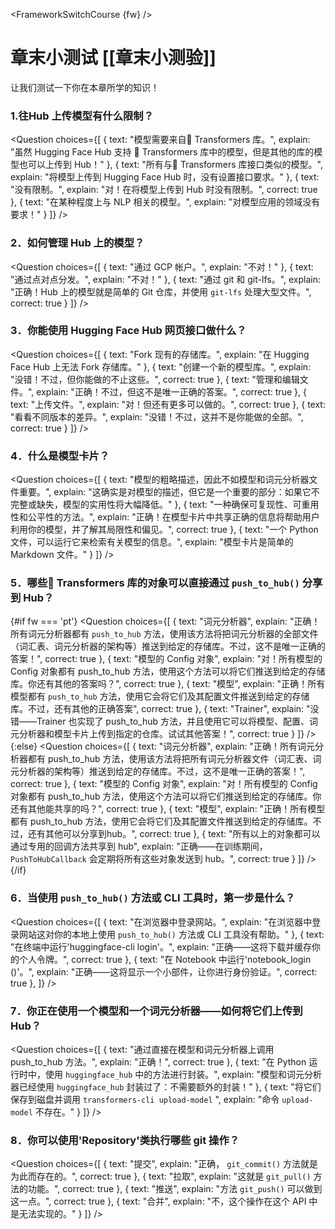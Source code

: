 <FrameworkSwitchCourse {fw} />

<!-- DISABLE-FRONTMATTER-SECTIONS -->

# 章末小测试 [[章末小测验]]

<CourseFloatingBanner
    chapter={4}
    classNames="absolute z-10 right-0 top-0"
/>

让我们测试一下你在本章所学的知识！

### 1.往Hub 上传模型有什么限制？

<Question
	choices={[
		{
			text: "模型需要来自🤗 Transformers 库。",
			explain: "虽然 Hugging Face Hub 支持 🤗 Transformers 库中的模型，但是其他的库的模型也可以上传到 Hub！"
		},
		{
			text: "所有与🤗 Transformers 库接口类似的模型。",
			explain: "将模型上传到 Hugging Face Hub 时，没有设置接口要求。"
		},
		{
			text: "没有限制。",
			explain: "对！在将模型上传到 Hub 时没有限制。",
            correct: true
		},
        {
			text: "在某种程度上与 NLP 相关的模型。",
			explain: "对模型应用的领域没有要求！"
		}
	]}
/>

### 2．如何管理 Hub 上的模型？
<Question
	choices={[
		{
			text: "通过 GCP 帐户。",
			explain: "不对！"
		},
		{
			text: "通过点对点分发。",
			explain: "不对！"
		},
		{
			text: "通过 git 和 git-lfs。",
			explain: "正确！Hub 上的模型就是简单的 Git 仓库，并使用 `git-lfs` 处理大型文件。",
            correct: true
		}
	]}
/>

### 3．你能使用 Hugging Face Hub 网页接口做什么？
<Question
	choices={[
		{
			text: "Fork 现有的存储库。",
			explain: "在 Hugging Face Hub 上无法 Fork 存储库。"
		},
		{
			text: "创建一个新的模型库。",
			explain: "没错！不过，但你能做的不止这些。",
            correct: true
		},
		{
			text: "管理和编辑文件。",
			explain: "正确！不过，但这不是唯一正确的答案。",
            correct: true
		},
        {
			text: "上传文件。",
			explain: "对！但还有更多可以做的。",
            correct: true
		},
        {
			text: "看看不同版本的差异。",
			explain: "没错！不过，这并不是你能做的全部。",
            correct: true
		}
	]}
/>

### 4．什么是模型卡片？
<Question
	choices={[
		{
			text: "模型的粗略描述，因此不如模型和词元分析器文件重要。",
			explain: "这确实是对模型的描述，但它是一个重要的部分：如果它不完整或缺失，模型的实用性将大幅降低。"
		},
		{
			text: "一种确保可复现性、可重用性和公平性的方法。",
			explain: "正确！在模型卡片中共享正确的信息将帮助用户利用你的模型，并了解其局限性和偏见。",
            correct: true
		},
		{
			text: "一个 Python 文件，可以运行它来检索有关模型的信息。",
			explain: "模型卡片是简单的 Markdown 文件。"
		}
	]}
/>

### 5．哪些🤗 Transformers 库的对象可以直接通过 `push_to_hub()` 分享到 Hub？
{#if fw === 'pt'}
<Question
	choices={[
		{
			text: "词元分析器",
			explain: "正确！所有词元分析器都有 `push_to_hub` 方法，使用该方法将把词元分析器的全部文件（词汇表、词元分析器的架构等）推送到给定的存储库。不过，这不是唯一正确的答案！",
            correct: true
		},
		{
			text: "模型的 Config 对象",
			explain: "对！所有模型的 Config 对象都有 push_to_hub 方法，使用这个方法可以将它们推送到给定的存储库。你还有其他的答案吗？",
            correct: true
		},
		{
			text: "模型",
			explain: "正确！所有模型都有 `push_to_hub` 方法，使用它会将它们及其配置文件推送到给定的存储库。不过，还有其他的正确答案",
            correct: true
		},
        {
			text: "Trainer",
			explain: "没错——Trainer 也实现了 push_to_hub 方法，并且使用它可以将模型、配置、词元分析器和模型卡片上传到指定的仓库。试试其他答案！",
            correct: true
		}
	]}
/>
{:else}
<Question
	choices={[
		{
			text: "词元分析器",
			explain: "正确！所有词元分析器都有 push_to_hub 方法，使用该方法将把所有词元分析器文件（词汇表、词元分析器的架构等）推送到给定的存储库。不过，这不是唯一正确的答案！",
            correct: true
		},
		{
			text: "模型的 Config 对象",
			explain: "对！所有模型的 Config 对象都有 push_to_hub 方法，使用这个方法可以将它们推送到给定的存储库。你还有其他能共享的吗？",
            correct: true
		},
		{
			text: "模型",
			explain: "正确！所有模型都有 push_to_hub 方法，使用它会将它们及其配置文件推送到给定的存储库。不过，还有其他可以分享到hub。",
            correct: true
		},
		{
			text: "所有以上的对象都可以通过专用的回调方法共享到 hub",
			explain: "正确——在训练期间， `PushToHubCallback` 会定期将所有这些对象发送到 hub。",
            correct: true
		}
	]}
/>
{/if}

### 6．当使用 `push_to_hub()` 方法或 CLI 工具时，第一步是什么？
<Question
	choices={[
		{
			text: "在浏览器中登录网站。",
			explain: "在浏览器中登录网站这对你的本地上使用 `push_to_hub()` 方法或 CLI 工具没有帮助。"
		},
		{
			text: "在终端中运行'huggingface-cli login'。",
			explain: "正确——这将下载并缓存你的个人令牌。",
            correct: true
		},
		{
			text: "在 Notebook 中运行'notebook_login ()'。",
			explain: "正确——这将显示一个小部件，让你进行身份验证。",
            correct: true
		},
	]}
/>

### 7．你正在使用一个模型和一个词元分析器——如何将它们上传到 Hub？

<Question
	choices={[
		{
			text: "通过直接在模型和词元分析器上调用 push_to_hub 方法。",
			explain: "正确！",
            correct: true
		},
		{
			text: "在 Python 运行时中，使用 `huggingface_hub` 中的方法进行封装。",
			explain: "模型和词元分析器已经使用 `huggingface_hub` 封装过了：不需要额外的封装！"
		},
		{
			text: "将它们保存到磁盘并调用 `transformers-cli upload-model` ",
			explain: "命令 `upload-model` 不存在。"
		}
	]}
/>

### 8．你可以使用'Repository'类执行哪些 git 操作？
<Question
	choices={[
		{
			text: "提交",
			explain: "正确， `git_commit()` 方法就是为此而存在的。",
            correct: true
		},
		{
			text: "拉取",
			explain: "这就是 `git_pull()` 方法的功能。",
            correct: true
		},
		{
			text: "推送",
			explain: "方法 `git_push()` 可以做到这一点。",
            correct: true
		},
		{
			text: "合并",
			explain: "不，这个操作在这个 API 中是无法实现的。"
		}
	]}
/>
